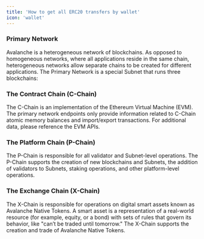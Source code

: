 ```yaml
---
title: 'How to get all ERC20 transfers by wallet'
icon: 'wallet'
---
```


### Primary Network ###
Avalanche is a heterogeneous network of blockchains. As opposed to homogeneous networks, where all applications reside in the same chain, heterogeneous networks allow separate chains to be created for different applications. The Primary Network is a special Subnet that runs three blockchains:

### The Contract Chain (C-Chain) ###
The C-Chain is an implementation of the Ethereum Virtual Machine (EVM). The primary network endpoints only provide information related to C-Chain atomic memory balances and import/export transactions. For additional data, please reference the EVM APIs.

### The Platform Chain (P-Chain) ###
The P-Chain is responsible for all validator and Subnet-level operations. The P-Chain supports the creation of new blockchains and Subnets, the addition of validators to Subnets, staking operations, and other platform-level operations.

### The Exchange Chain (X-Chain) ###
The X-Chain is responsible for operations on digital smart assets known as Avalanche Native Tokens. A smart asset is a representation of a real-world resource (for example, equity, or a bond) with sets of rules that govern its behavior, like "can’t be traded until tomorrow." The X-Chain supports the creation and trade of Avalanche Native Tokens.
